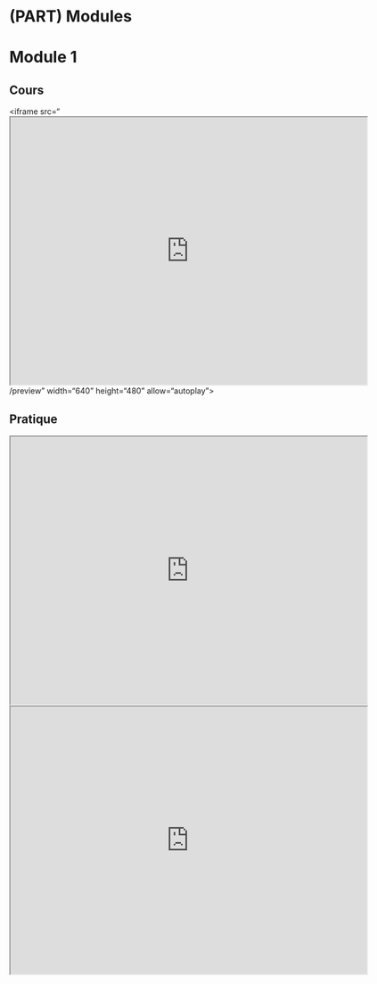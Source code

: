 # (PART) Modules {-}

# Module 1

## Cours

<!--<iframe width="640" height="360" src="YOUTUBE EMBED LINK" title="YouTube video player" frameborder="0" allow="accelerometer; autoplay; clipboard-write; encrypted-media; gyroscope; picture-in-picture; web-share" referrerpolicy="strict-origin-when-cross-origin" allowfullscreen></iframe>
-->

<iframe src="<iframe src="https://docs.google.com/presentation/d/1f5RbBohIJrHW-InA6nf8SU_6svPgDB3O/preview" width="640" height="480" allow="autoplay"></iframe>  /preview" width="640" height="480" allow="autoplay"></iframe>  


## Pratique
<iframe src="https://docs.google.com/presentation/d/1Vey0jAXQcl-RMyuMAmpqyZSqP3cBbuN2/preview" width="640" height="480" allow="autoplay"></iframe>

<iframe src="https://docs.google.com/presentation/d/1sLcgFTT4mRWgHxsNsOhUEi71-5861JV0/preview" width="640" height="480" allow="autoplay"></iframe>

